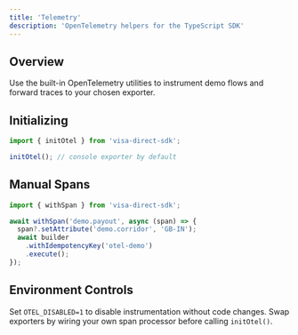 ```yaml
---
title: 'Telemetry'
description: 'OpenTelemetry helpers for the TypeScript SDK'
---
```


## Overview

Use the built-in OpenTelemetry utilities to instrument demo flows and forward traces to your chosen exporter.

## Initializing

```typescript
import { initOtel } from 'visa-direct-sdk';

initOtel(); // console exporter by default
```

## Manual Spans

```typescript
import { withSpan } from 'visa-direct-sdk';

await withSpan('demo.payout', async (span) => {
  span?.setAttribute('demo.corridor', 'GB-IN');
  await builder
    .withIdempotencyKey('otel-demo')
    .execute();
});
```

## Environment Controls

Set `OTEL_DISABLED=1` to disable instrumentation without code changes. Swap exporters by wiring your own span processor before calling `initOtel()`.
